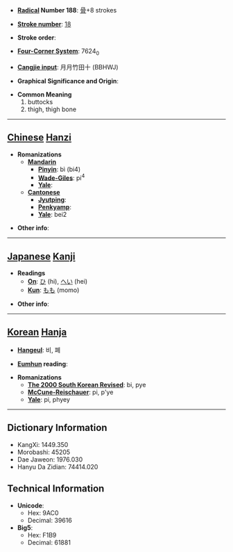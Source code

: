 * '''[[Wiktionary:Chinese radical index| Radical]] Number 188''': [[Wiktionary:Chinese radical index 骨|骨]]+8 strokes

* '''[[Wiktionary:Chinese total strokes index|Stroke number]]''': [[Wiktionary:Chinese total strokes index 18|18]]

* '''Stroke order''': 

* '''[[Wiktionary:Chinese four corner index|Four-Corner System]]''': 7624<sub>0</sub>

* '''[[Wiktionary:Chinese Cangjie index|Cangjie input]]''': 月月竹田十 (BBHWJ)

* '''Graphical Significance and Origin''': 

* '''Common Meaning'''
*#buttocks
*# thigh, thigh bone


----

== [[Chinese]] [[Hanzi]] ==

* '''Romanizations'''
** '''[[Mandarin]]'''
*** '''[[Pinyin]]''': bì (bi4)
*** '''[[Wade-Giles]]''': pi<sup>4</sup>
*** '''[[Yale]]''': 
** '''[[Cantonese]]'''
*** '''[[Jyutping]]''':
*** '''[[Penkyamp]]''': 
*** '''[[Yale]]''': bei2

* '''Other info''': 

----

== [[Japanese]] [[Kanji]] ==

* '''Readings'''
** '''[[On]]''': [[ひ]] (hi), [[へい]] (hei)
** '''[[Kun]]''': [[もも]] (momo)

* '''Other info''':  

----

== [[Korean]] [[Hanja]] ==

* '''[[Hangeul]]''': 비, 폐

* '''[[Eumhun]] reading''': 

* '''Romanizations'''
** '''[[The 2000 South Korean Revised Romanization|The 2000 South Korean Revised]]''': bi, pye
** '''[[McCune-Reischauer]]''': pi, p'ye
** '''[[Yale]]''': pi, phyey

----

== Dictionary Information ==

* KangXi: 1449.350
* Morobashi: 45205
* Dae Jaweon: 1976.030
* Hanyu Da Zidian: 74414.020

== Technical Information ==

* '''Unicode''':
** Hex: 9AC0
** Decimal: 39616
* '''Big5''':
** Hex: F1B9
** Decimal: 61881